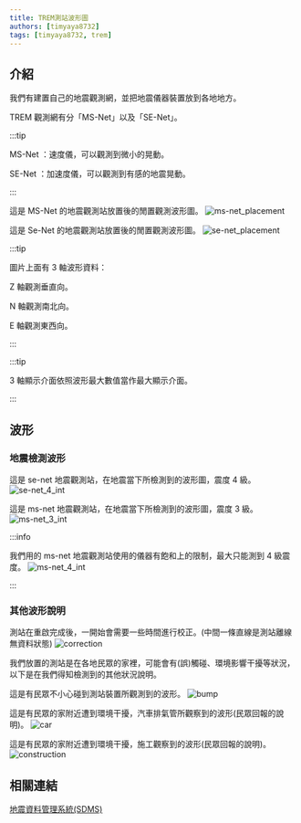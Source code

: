 ```yaml
---
title: TREM測站波形圖
authors: [timyaya8732]
tags: [timyaya8732, trem]
---
```


## 介紹

我們有建置自己的地震觀測網，並把地震儀器裝置放到各地地方。

TREM 觀測網有分「MS-Net」以及「SE-Net」。

:::tip

MS-Net ：速度儀，可以觀測到微小的晃動。

SE-Net ：加速度儀，可以觀測到有感的地震晃動。

:::

這是 MS-Net 的地震觀測站放置後的閒置觀測波形圖。
![ms-net_placement](../../static/img/trem_wave/ms-net_placement.png)

這是 Se-Net 的地震觀測站放置後的閒置觀測波形圖。
![se-net_placement](../../static/img/trem_wave/se-net_placement.png)

:::tip

圖片上面有 3 軸波形資料：

Z 軸觀測垂直向。

N 軸觀測南北向。

E 軸觀測東西向。

:::

:::tip

3 軸顯示介面依照波形最大數值當作最大顯示介面。

:::

## 波形

### 地震檢測波形

這是 se-net 地震觀測站，在地震當下所檢測到的波形圖，震度 4 級。
![se-net_4_int](../../static/img/trem_wave/se-net_4_int.png)

這是 ms-net 地震觀測站，在地震當下所檢測到的波形圖，震度 3 級。
![ms-net_3_int](../../static/img/trem_wave/ms-net_3_int.png)

:::info

我們用的 ms-net 地震觀測站使用的儀器有飽和上的限制，最大只能測到 4 級震度。
![ms-net_4_int](../../static/img/trem_wave/ms-net_4_int.png)

:::

### 其他波形說明

測站在重啟完成後，一開始會需要一些時間進行校正。(中間一條直線是測站離線無資料狀態)
![correction](../../static/img/trem_wave/correction.png)

我們放置的測站是在各地民眾的家裡，可能會有(誤)觸碰、環境影響干擾等狀況，以下是在我們得知檢測到的其他狀況說明。

這是有民眾不小心碰到測站裝置所觀測到的波形。
![bump](../../static/img/trem_wave/bump.png)

這是有民眾的家附近遭到環境干擾，汽車排氣管所觀察到的波形(民眾回報的說明)。
![car](../../static/img/trem_wave/car.png)

這是有民眾的家附近遭到環境干擾，施工觀察到的波形(民眾回報的說明)。
![construction](../../static/img/trem_wave/construction.png)

## 相關連結

[地震資料管理系統(SDMS)](https://api.exptech.com.tw/file/SDMS.html)